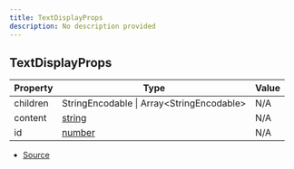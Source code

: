 ```yaml
---
title: TextDisplayProps
description: No description provided
---
```


## TextDisplayProps

| Property | Type | Value |
| ----------- | ----------- | ----------- |
| children | StringEncodable \| Array\<StringEncodable> | N/A |
| content | [string](https://developer.mozilla.org/en-US/docs/Web/JavaScript/Reference/Global_Objects/String) | N/A |
| id | [number](https://developer.mozilla.org/en-US/docs/Web/JavaScript/Reference/Global_Objects/Number) | N/A |


- [Source](https://github.com/underctrl-io/commandkit/blob/141d1404ab18a8e659209a0fab65466bf3b6dd85/packages/commandkit/src/components/v2/text-display.ts#L5)